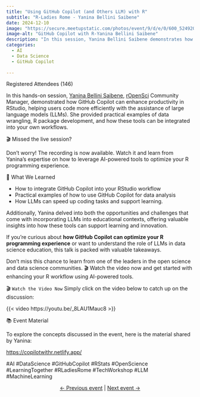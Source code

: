 ```yaml
---
title: "Using GitHub Copilot (and Others LLM) with R"
subtitle: "R-Ladies Rome - Yanina Bellini Saibene"
date: 2024-12-10
image: "https://secure.meetupstatic.com/photos/event/9/d/e/0/600_524920416.webp?w=750"
image-alt: "GitHub Copilot with R-Yanina Bellini Saibene"
description: "In this session, Yanina Bellini Saibene demonstrates how to integrate GitHub Copilot and other Large Language Models (LLMs) into R programming workflows."
categories:
  - AI
  - Data Science
  - GitHub Copilot
	
---
```



Registered Attendees (146)

In this hands-on session,  [Yanina Bellini Saibene](https://yabellini.netlify.app/), [rOpenSci](https://ropensci.org/) Community Manager, demonstrated how GitHub Copilot can enhance productivity in RStudio, helping users code more efficiently with the assistance of large language models (LLMs). She provided practical examples of data wrangling, R package development, and how these tools can be integrated into your own workflows.

🎬 Missed the live session?

Don’t worry! The recording is now available. Watch it and learn from Yanina’s expertise on how to leverage AI-powered tools to optimize your R programming experience. 

🌟 What We Learned

- How to integrate GitHub Copilot into your RStudio workflow
- Practical examples of how to use GitHub Copilot for data analysis 
- How LLMs can speed up coding tasks and support learning.

Additionally, Yanina delved into both the opportunities and challenges that come with incorporating LLMs into educational contexts, offering valuable insights into how these tools can support learning and innovation.

If you’re curious about **how GitHub Copilot can optimize your R programming experience** or want to understand the role of LLMs in data science education, this talk is packed with valuable takeaways.

Don’t miss this chance to learn from one of the leaders in the open science and data science communities. 🎬 Watch the video now and get started with enhancing your R workflow using AI-powered tools.

🎬 `Watch the Video Now`
Simply click on the video below to catch up on the discussion:

{{< video https://youtu.be/_8LAU1Mauc8 >}}

📚 Event Material

To explore the concepts discussed in the event, here is the material shared by Yanina:

[https://copilotwithr.netlify.app/](https://copilotwithr.netlify.app/)

#AI #DataScience #GitHubCopilot #RStats #OpenScience #LearningTogether #RLadiesRome #TechWorkshop #LLM #MachineLearning

<center>[← Previous event](/talks/2024/meetup/11182024/index.qmd) | [Next event →](/talks/2025/index.qmd)</center>
